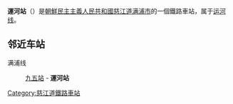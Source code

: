 {{unreferenced|time=2015-01-22T17:59:28+00:00}}
{{朝鮮半島車站資訊
|公司色 = blue
|文字色 = 
|站名 = 運河站
|圖片 = 
|pxl = 
|圖片說明 =
|前一站 = [[九五站|九五]]
|前一站距離 = 
|後一站距離 = 
|後一站 = 
|所屬路線 = [[运河线|运河线]]
|距離 = 6.5
|起點站 = [[满浦青年站|满浦青年]]
|諺文 = 운하역
|朝鮮漢字 = 運河驛
|文觀部式 = 
|馬-賴式 = Unha-yŏk
|副站名 = 
|車站編號 = 
|停站路線數 = 
|所屬公司 = [[朝鮮民主主義人民共和國鐵道省|朝鮮民主主義人民共和國鐵道省]]
|所在地 =[[慈江道|慈江道]][[满浦市|满浦市]]
|車站構造 = 地面车站
|月台配置 = 
|啟用年月日 =
|廢站年月日 = 
|上下車人次 = 
|統計年度 = 
|轉車 = 
|備註 = 
|全寬備註 = 
}}

'''運河站'''（{{lang-ko|운하역}}）是[[朝鮮民主主義人民共和國|朝鮮民主主義人民共和國]][[慈江道|慈江道]][[满浦市|满浦市]]的一個鐵路車站，属于[[运河线|运河线]]。

==邻近车站==
满浦线
:[[九五站|九五站]] - '''運河站'''

{{朝鲜铁路小作品}}

{{运河线}}

[[Category:慈江道鐵路車站|Category:慈江道鐵路車站]]